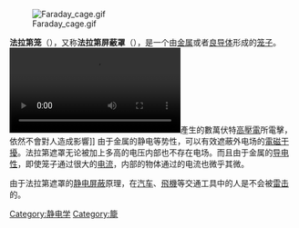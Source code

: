{{expand|time=2018-09-17T13:29:05+00:00}}
{{unreferenced|time=2018-05-15T08:31:34+00:00}}
[[File:Faraday_cage.gif|thumb]]

'''法拉第笼'''（{{lang-en|Faraday cage}}），又称'''法拉第屏蔽罩'''（{{lang-en|Faraday shield}}），是一个由[[金属|金属]]或者[[导体|良导体]]形成的[[笼子|笼子]]。
[[File:Faraday_cage_-_FISL_14_-_2013-07-03.ogv|left]]產生的數萬伏特[[高壓電|高壓電]]所電擊，依然不會對人造成影響]]
由于金属的静电等势性，可以有效遮蔽外电场的[[電磁干擾|電磁干擾]]。法拉第遮罩无论被加上多高的电压内部也不存在电场。而且由于金属的[[导电性|导电性]]，即使笼子通过很大的[[电流|电流]]，内部的物体通过的电流也微乎其微。{{Citation needed|在面对[[电磁波|电磁波]]时，可以有效的阻止电磁波的进入。|time=2021-12-23T13:59:26+00:00}}

由于法拉第遮罩的[[静电屏蔽|静电屏蔽]]原理，在[[汽车|汽车]]、[[飛機|飛機]]等交通工具中的人是不会被[[雷击|雷击]]的。

{{commonscat|Faraday_cages}}

{{Authority control}}
[[Category:静电学|Category:静电学]]
[[Category:籠|Category:籠]]